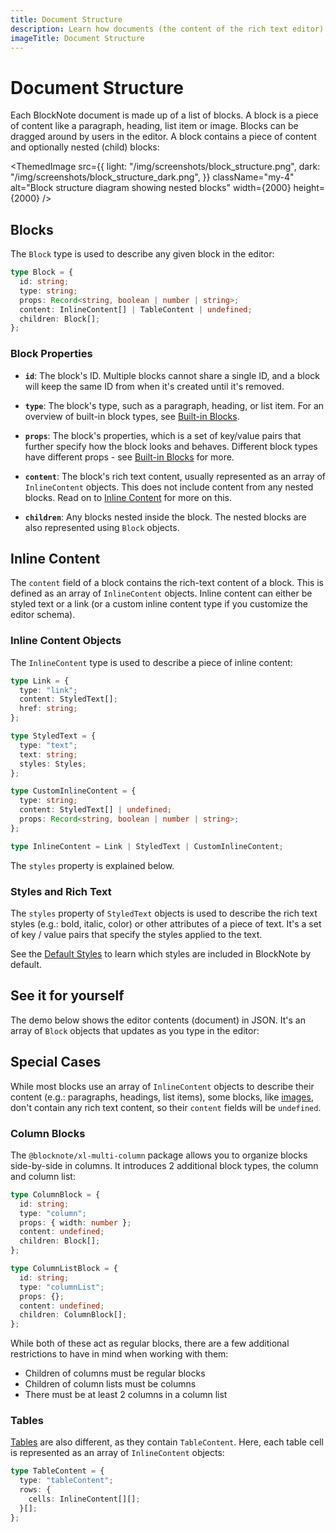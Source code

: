 ```yaml
---
title: Document Structure
description: Learn how documents (the content of the rich text editor) are structured to make the most out of BlockNote.
imageTitle: Document Structure
---
```


# Document Structure

Each BlockNote document is made up of a list of blocks.
A block is a piece of content like a paragraph, heading, list item or image. Blocks can be dragged around by users in the editor. A block contains a piece of content and optionally nested (child) blocks:

<ThemedImage
  src={{
    light: "/img/screenshots/block_structure.png",
    dark: "/img/screenshots/block_structure_dark.png",
  }}
  className="my-4"
  alt="Block structure diagram showing nested blocks"
  width={2000}
  height={2000}
/>

## Blocks

The `Block` type is used to describe any given block in the editor:

```typescript
type Block = {
  id: string;
  type: string;
  props: Record<string, boolean | number | string>;
  content: InlineContent[] | TableContent | undefined;
  children: Block[];
};
```

### Block Properties

- **`id`**: The block's ID. Multiple blocks cannot share a single ID, and a block will keep the same ID from when it's created until it's removed.

- **`type`**: The block's type, such as a paragraph, heading, or list item. For an overview of built-in block types, see [Built-in Blocks](/docs/features/blocks).

- **`props`**: The block's properties, which is a set of key/value pairs that further specify how the block looks and behaves. Different block types have different props - see [Built-in Blocks](/docs/features/blocks) for more.

- **`content`**: The block's rich text content, usually represented as an array of `InlineContent` objects. This does not include content from any nested blocks. Read on to [Inline Content](#inline-content) for more on this.

- **`children`**: Any blocks nested inside the block. The nested blocks are also represented using `Block` objects.

## Inline Content

The `content` field of a block contains the rich-text content of a block. This is defined as an array of `InlineContent` objects. Inline content can either be styled text or a link (or a custom inline content type if you customize the editor schema).

### Inline Content Objects

The `InlineContent` type is used to describe a piece of inline content:

```typescript
type Link = {
  type: "link";
  content: StyledText[];
  href: string;
};

type StyledText = {
  type: "text";
  text: string;
  styles: Styles;
};

type CustomInlineContent = {
  type: string;
  content: StyledText[] | undefined;
  props: Record<string, boolean | number | string>;
};

type InlineContent = Link | StyledText | CustomInlineContent;

````

The `styles` property is explained below.

### Styles and Rich Text

The `styles` property of `StyledText` objects is used to describe the rich text styles (e.g.: bold, italic, color) or other attributes of a piece of text. It's a set of key / value pairs that specify the styles applied to the text.

See the [Default Styles](/docs/features/blocks/inline-content#default-styles) to learn which styles are included in BlockNote by default.

## See it for yourself

The demo below shows the editor contents (document) in JSON. It's an array of `Block` objects that updates as you type in the editor:

<Example name="basic/block-objects" />

## Special Cases

While most blocks use an array of `InlineContent` objects to describe their content (e.g.: paragraphs, headings, list items), some blocks, like [images](/docs/features/blocks/embeds#image), don't contain any rich text content, so their `content` fields will be `undefined`.

### Column Blocks

The `@blocknote/xl-multi-column` package allows you to organize blocks side-by-side in columns. It introduces 2 additional block types, the column and column list:

```typescript
type ColumnBlock = {
  id: string;
  type: "column";
  props: { width: number };
  content: undefined;
  children: Block[];
};

type ColumnListBlock = {
  id: string;
  type: "columnList";
  props: {};
  content: undefined;
  children: ColumnBlock[];
};
```

While both of these act as regular blocks, there are a few additional restrictions to have in mind when working with them:

- Children of columns must be regular blocks
- Children of column lists must be columns
- There must be at least 2 columns in a column list

### Tables

[Tables](/docs/features/blocks/tables) are also different, as they contain `TableContent`. Here, each table cell is represented as an array of `InlineContent` objects:

```typescript
type TableContent = {
  type: "tableContent";
  rows: {
    cells: InlineContent[][];
  }[];
};
```
